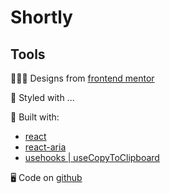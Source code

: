 

<Meta of={ShortlyStories} />

# Shortly

<Canvas of={ShortlyStories.Basic} />

## Tools

🧑🏼‍🎨 Designs from [frontend mentor](https://www.frontendmentor.io/challenges/results-summary-component-CE_K6s0maV)

🎨 Styled with ...

🔨 Built with:

- [react](https://react.dev/)
- [react-aria](https://react-spectrum.adobe.com/react-aria)
- [usehooks | useCopyToClipboard](https://usehooks.com/usecopytoclipboard)

🖥️ Code on [github](https://github.com/kim-fransson/frontend-mentor/tree/main/packages/web/src/shortly)
